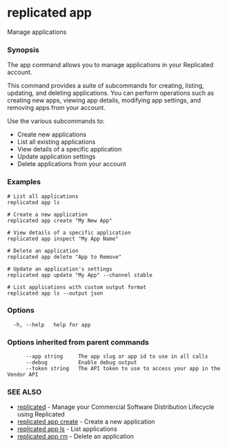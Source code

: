 # replicated app

Manage applications

### Synopsis

The app command allows you to manage applications in your Replicated account.

This command provides a suite of subcommands for creating, listing, updating, and
deleting applications. You can perform operations such as creating new apps,
viewing app details, modifying app settings, and removing apps from your account.

Use the various subcommands to:
- Create new applications
- List all existing applications
- View details of a specific application
- Update application settings
- Delete applications from your account

### Examples

```
# List all applications
replicated app ls

# Create a new application
replicated app create "My New App"

# View details of a specific application
replicated app inspect "My App Name"

# Delete an application
replicated app delete "App to Remove"

# Update an application's settings
replicated app update "My App" --channel stable

# List applications with custom output format
replicated app ls --output json
```

### Options

```
  -h, --help   help for app
```

### Options inherited from parent commands

```
      --app string     The app slug or app id to use in all calls
      --debug          Enable debug output
      --token string   The API token to use to access your app in the Vendor API
```

### SEE ALSO

* [replicated](replicated)	 - Manage your Commercial Software Distribution Lifecycle using Replicated
* [replicated app create](replicated-cli-app-create)	 - Create a new application
* [replicated app ls](replicated-cli-app-ls)	 - List applications
* [replicated app rm](replicated-cli-app-rm)	 - Delete an application

